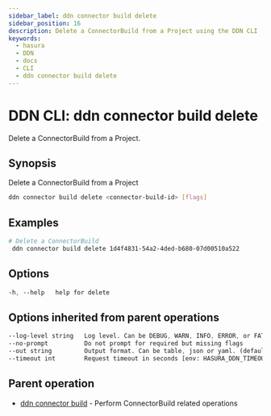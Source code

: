 ```yaml
---
sidebar_label: ddn connector build delete
sidebar_position: 16
description: Delete a ConnectorBuild from a Project using the DDN CLI
keywords:
  - hasura
  - DDN
  - docs
  - CLI
  - ddn connector build delete
---
```


# DDN CLI: ddn connector build delete

Delete a ConnectorBuild from a Project.

## Synopsis

Delete a ConnectorBuild from a Project

```bash
ddn connector build delete <connector-build-id> [flags]
```

## Examples

```bash
# Delete a ConnectorBuild
 ddn connector build delete 1d4f4831-54a2-4ded-b680-07d00510a522
```

## Options

```sass
-h, --help   help for delete
```

## Options inherited from parent operations

```sass
--log-level string   Log level. Can be DEBUG, WARN, INFO, ERROR, or FATAL. (default "INFO")
--no-prompt          Do not prompt for required but missing flags
--out string         Output format. Can be table, json or yaml. (default "table")
--timeout int        Request timeout in seconds [env: HASURA_DDN_TIMEOUT] (default 100)
```

## Parent operation

- [ddn connector build](/cli/commands/ddn_connector_build) - Perform ConnectorBuild related operations
